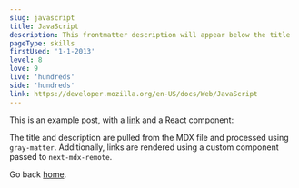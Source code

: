 ```yaml
---
slug: javascript
title: JavaScript
description: This frontmatter description will appear below the title
pageType: skills
firstUsed: '1-1-2013'
level: 8
love: 9
live: 'hundreds'
side: 'hundreds'
link: https://developer.mozilla.org/en-US/docs/Web/JavaScript
---
```


This is an example post, with a [link](https://nextjs.org) and a React component:

The title and description are pulled from the MDX file and processed using `gray-matter`. Additionally, links are rendered using a custom component passed to `next-mdx-remote`.

Go back [home](/).
